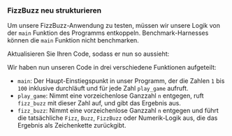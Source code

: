 
### FizzBuzz neu strukturieren

Um unsere FizzBuzz-Anwendung zu testen, müssen wir unsere Logik von der `main` Funktion des Programms entkoppeln.
Benchmark-Harnesses können die `main` Funktion nicht benchmarken.

Aktualisieren Sie Ihren Code, sodass er nun so aussieht:

<FizzBuzzRefactorRustCode />

Wir haben nun unseren Code in drei verschiedene Funktionen aufgeteilt:

- `main`: Der Haupt-Einstiegspunkt in unser Programm, der die Zahlen `1` bis `100` inklusive durchläuft und für jede Zahl `play_game` aufruft.
- `play_game`: Nimmt eine vorzeichenlose Ganzzahl `n` entgegen, ruft `fizz_buzz` mit dieser Zahl auf, und gibt das Ergebnis aus.
- `fizz_buzz`: Nimmt eine vorzeichenlose Ganzzahl `n` entgegen und führt die tatsächliche `Fizz`, `Buzz`, `FizzBuzz` oder Numerik-Logik aus, die das Ergebnis als Zeichenkette zurückgibt.